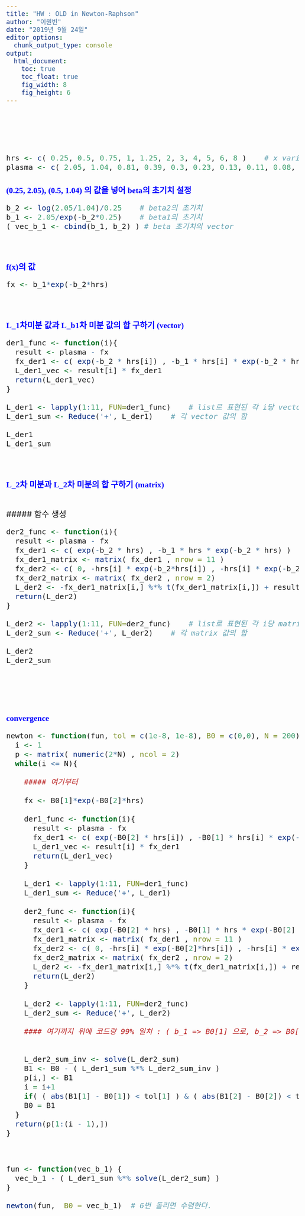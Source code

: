 ---
title: "HW : OLD in Newton-Raphson"
author: "이원빈"
date: "2019년 9월 24일"
editor_options: 
  chunk_output_type: console
output:
  html_document:
    toc: true
    toc_float: true
    fig_width: 8
    fig_height: 6 
---


<style type="text/css">

body{ /* Normal  */
      font-size: 22px;
  }
td {  /* Table  */
  font-size: 40px;
}
h1.title {
  font-size: 36px;
  color: Black;
}
h1 { /* Header 1 */
  font-size: 30px;
  color: Black;
}
h2 { /* Header 2 */
    font-size: 24px;
  color:DarkRed;
}
h3 { /* Header 3 */
  font-size: 22px;
  font-family: "Times New Roman", Times, serif;
  color: Blue;
}
code.r{ /* Code block */
    font-size: 20px;
}
pre { /* Code block - determines code spacing between lines */
    font-size: 20px;
}
</style>

<br>

<br>
------------------------------------------------------------------------------



```{r}
hrs <- c( 0.25, 0.5, 0.75, 1, 1.25, 2, 3, 4, 5, 6, 8 )    # x variables
plasma <- c( 2.05, 1.04, 0.81, 0.39, 0.3, 0.23, 0.13, 0.11, 0.08, 0.1, 0.06 )    # y variables
```


### (0.25, 2.05), (0.5, 1.04) 의 값을 넣어 beta의 초기치 설정

```{r}
b_2 <- log(2.05/1.04)/0.25    # beta2의 초기치
b_1 <- 2.05/exp(-b_2*0.25)    # beta1의 초기치
( vec_b_1 <- cbind(b_1, b_2) ) # beta 초기치의 vector 
```

<br>

### f(x)의 값
```{r}
fx <- b_1*exp(-b_2*hrs)    
```

<br>

### L_1차미분 값과 L_b1차 미분 값의 합 구하기  (vector)

```{r}
der1_func <- function(i){
  result <- plasma - fx
  fx_der1 <- c( exp(-b_2 * hrs[i]) , -b_1 * hrs[i] * exp(-b_2 * hrs[i]) )
  L_der1_vec <- result[i] * fx_der1
  return(L_der1_vec)
}

L_der1 <- lapply(1:11, FUN=der1_func)    # list로 표현된 각 i당 vector 값
L_der1_sum <- Reduce('+', L_der1)    # 각 vector 값의 합

L_der1
L_der1_sum
```

<br>

### L_2차 미분과 L_2차 미분의 합 구하기  (matrix)



<br>
##### 함수 생성
```{r}
der2_func <- function(i){
  result <- plasma - fx
  fx_der1 <- c( exp(-b_2 * hrs) , -b_1 * hrs * exp(-b_2 * hrs) )
  fx_der1_matrix <- matrix( fx_der1 , nrow = 11 )
  fx_der2 <- c( 0, -hrs[i] * exp(-b_2*hrs[i]) , -hrs[i] * exp(-b_2*hrs[i]) , b_1 * hrs[i]^2 * exp(-b_2 * hrs[i]))
  fx_der2_matrix <- matrix( fx_der2 , nrow = 2)
  L_der2 <- -fx_der1_matrix[i,] %*% t(fx_der1_matrix[i,]) + result[i] * fx_der2_matrix 
  return(L_der2)
}

L_der2 <- lapply(1:11, FUN=der2_func)    # list로 표현된 각 i당 matrix 값
L_der2_sum <- Reduce('+', L_der2)    # 각 matrix 값의 합

L_der2
L_der2_sum
```




<br>
<br>
<br>



### convergence ###

```{r}
newton <- function(fun, tol = c(1e-8, 1e-8), B0 = c(0,0), N = 200){
  i <- 1
  p <- matrix( numeric(2*N) , ncol = 2) 
  while(i <= N){
    
    ##### 여기부터
    
    fx <- B0[1]*exp(-B0[2]*hrs)
    
    der1_func <- function(i){
      result <- plasma - fx
      fx_der1 <- c( exp(-B0[2] * hrs[i]) , -B0[1] * hrs[i] * exp(-B0[2] * hrs[i]) )
      L_der1_vec <- result[i] * fx_der1
      return(L_der1_vec)
    }
    
    L_der1 <- lapply(1:11, FUN=der1_func)
    L_der1_sum <- Reduce('+', L_der1)
    
    der2_func <- function(i){
      result <- plasma - fx
      fx_der1 <- c( exp(-B0[2] * hrs) , -B0[1] * hrs * exp(-B0[2] * hrs) )
      fx_der1_matrix <- matrix( fx_der1 , nrow = 11 )
      fx_der2 <- c( 0, -hrs[i] * exp(-B0[2]*hrs[i]) , -hrs[i] * exp(-B0[2]*hrs[i]) , B0[1] * hrs[i]^2 * exp(-B0[2] * hrs[i]))
      fx_der2_matrix <- matrix( fx_der2 , nrow = 2)
      L_der2 <- -fx_der1_matrix[i,] %*% t(fx_der1_matrix[i,]) + result[i] * fx_der2_matrix 
      return(L_der2)
    }
    
    L_der2 <- lapply(1:11, FUN=der2_func) 
    L_der2_sum <- Reduce('+', L_der2)
    
    #### 여기까지 위에 코드랑 99% 일치 : ( b_1 => B0[1] 으로, b_2 => B0[2] 로 바꿔줬음 )
    
    
    L_der2_sum_inv <- solve(L_der2_sum)
    B1 <- B0 - ( L_der1_sum %*% L_der2_sum_inv )
    p[i,] <- B1
    i = i+1
    if( ( abs(B1[1] - B0[1]) < tol[1] ) & ( abs(B1[2] - B0[2]) < tol[2] ) ) break
    B0 = B1
  }
  return(p[1:(i - 1),])
}



fun <- function(vec_b_1) {
  vec_b_1 - ( L_der1_sum %*% solve(L_der2_sum) ) 
}

newton(fun,  B0 = vec_b_1)  # 6번 돌리면 수렴한다.

```